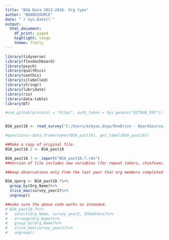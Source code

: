 ```yaml
---
title: "BSA Data 2013-2018- Org type"
author: "BOARDSOURCE"
date: "`r Sys.Date()`"
output: 
  html_document: 
    df_print: paged
    highlight: tango
    theme: flatly
---
```





```r
library(tidyverse)
library(flexdashboard)
library(psych)
library(qualtRics)
library(usethis)
library(sjlabelled)
library(stringr)
library(lubridate)
library(rio)
library(data.table)
library(DT)

#use_github(protocol = "https", auth_token = Sys.getenv("GITHUB_PAT"))


BSA_past18 <- read_survey("C:/Users/mikyas.duga/OneDrive - BoardSource/Documents/R/BSA_past/BSA Data 2013-2018.csv")

#questions<-data.frame(names(BSA_past18), get_label(BSA_past18))

##Make a copy of original file. 
BSA_past18.2 <- BSA_past18

BSA_past18.7 <- import("BSA_past18.7.rds")
##Version of file includes new variables (for repeat takers, chiefexec)

##keep observations only from the last year that org members completed the BSA. 

BSA_oporg <- BSA_past18.7%>%
  group_by(Org_Name)%>%
  slice_max(survey_year2)%>%
  ungroup()

##make sure the above code works as intended. 
# BSA_past18.7%>%
#   select(Org_Name, survey_year2, IPAddress)%>%
#   arrange(Org_Name)%>%
#   group_by(Org_Name)%>%
#   slice_max(survey_year2)%>%
#   ungroup()
  
  



```
